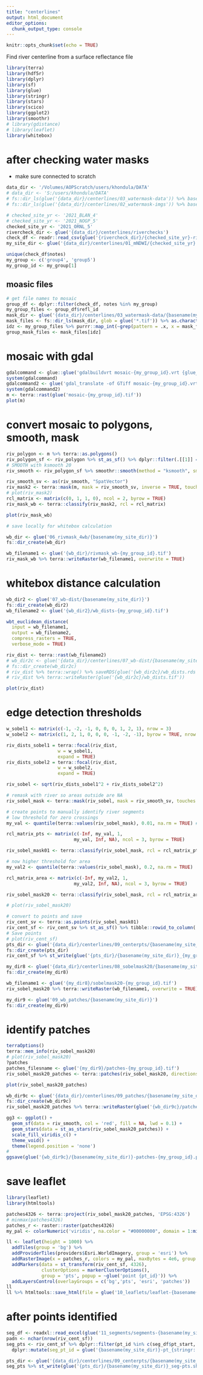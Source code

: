 ```yaml
---
title: "centerlines"
output: html_document
editor_options: 
  chunk_output_type: console
---
```


```r
knitr::opts_chunk$set(echo = TRUE)
```

Find river centerline from a surface reflectance file

```r
library(terra)
library(hdf5r)
library(dplyr)
library(sf)
library(glue)
library(stringr)
library(stars)
library(scico)
library(ggplot2)
library(smoothr)
# library(gdistance)
# library(leaflet)
library(whitebox)

```


# after checking water masks

* make sure connected to scratch

```r
data_dir <- '/Volumes/AOPScratch/users/khondula/DATA'
# data_dir <- 'S:/users/khondula/DATA'
# fs::dir_ls(glue('{data_dir}/centerlines/03_watermask-data')) %>% basename()
# fs::dir_ls(glue('{data_dir}/centerlines/02_watermask-imgs')) %>% basename()
```

```r
# checked_site_yr <- '2021_BLAN_4'
# checked_site_yr <- '2021_NOGP_5'
checked_site_yr <- '2021_ORNL_5'
rivercheck_dir <- glue('{data_dir}/centerlines/riverchecks')
check_df <- readr::read_csv(glue('{rivercheck_dir}/{checked_site_yr}-rivercheck-notes.csv')) %>% dplyr::filter(river_check)
my_site_dir <- glue('{data_dir}/centerlines/01_mNDWI/{checked_site_yr}')
```

```r
unique(check_df$notes)
my_group <- c('group4', 'group5')
my_group_id <- my_group[1]

```

## moasic files

```r
# get file names to mosaic
group_df <- dplyr::filter(check_df, notes %in% my_group)
my_group_files <- group_df$refl_id
mask_dir <- glue('{data_dir}/centerlines/03_watermask-data/{basename(my_site_dir)}')
mask_files <- fs::dir_ls(mask_dir, glob = glue('*.tif')) %>% as.character()
idz <- my_group_files %>% purrr::map_int(~grep(pattern = .x, x = mask_files))
group_mask_files <- mask_files[idz]
```

# mosaic with gdal

```r
gdalcommand <- glue::glue('gdalbuildvrt mosaic-{my_group_id}.vrt {glue_collapse(group_mask_files, sep = " ")}')
system(gdalcommand)
gdalcommand2 <- glue('gdal_translate -of GTiff mosaic-{my_group_id}.vrt mosaic-{my_group_id}.tif')
system(gdalcommand2)
m <- terra::rast(glue('mosaic-{my_group_id}.tif'))
plot(m)
```


# convert mosaic to polygons, smooth, mask

```r
riv_polygon <- m %>% terra::as.polygons()
riv_polygon_sf <- riv_polygon %>% st_as_sf() %>% dplyr::filter(.[[1]] == 1)
# SMOOTH with ksmooth 20
riv_smooth <- riv_polygon_sf %>% smoothr::smooth(method = "ksmooth", smoothness = 20)

riv_smooth_sv <- as(riv_smooth, "SpatVector")
riv_mask2 <- terra::mask(m, mask = riv_smooth_sv, inverse = TRUE, touches = TRUE, updatevalue = 1)
# plot(riv_mask2)
rcl_matrix <- matrix(c(0, 1, 1, 0), ncol = 2, byrow = TRUE)
riv_mask_wb <- terra::classify(riv_mask2, rcl = rcl_matrix)

plot(riv_mask_wb)

# save locally for whitebox calculation

wb_dir <- glue('06_rivmask_4wb/{basename(my_site_dir)}')
fs::dir_create(wb_dir)

wb_filename1 <- glue('{wb_dir}/rivmask_wb-{my_group_id}.tif')
riv_mask_wb %>% terra::writeRaster(wb_filename1, overwrite = TRUE)
```

# whitebox distance calculation

```r
wb_dir2 <- glue('07_wb-dist/{basename(my_site_dir)}')
fs::dir_create(wb_dir2)
wb_filename2 <- glue('{wb_dir2}/wb_dists-{my_group_id}.tif')

wbt_euclidean_distance(
  input = wb_filename1,
  output = wb_filename2,
  compress_rasters = TRUE,
  verbose_mode = TRUE)

riv_dist <- terra::rast(wb_filename2)
# wb_dir2c <- glue('{data_dir}/centerlines/07_wb-dist/{basename(my_site_dir)}')
# fs::dir_create(wb_dir2c)
# riv_dist %>% terra::wrap() %>% saveRDS(glue('{wb_dir2c}/wb_dists.rds'))
# riv_dist %>% terra::writeRaster(glue('{wb_dir2c}/wb_dists.tif'))

plot(riv_dist)
```

# edge detection thresholds

```r

w_sobel1 <- matrix(c(-1, -2, -1, 0, 0, 0, 1, 2, 1), nrow = 3)
w_sobel2 <- matrix(c(1, 2, 1, 0, 0, 0, -1, -2, -1), byrow = TRUE, nrow = 3)

riv_dists_sobel1 = terra::focal(riv_dist, 
                   w = w_sobel1, 
                   expand = TRUE)
riv_dists_sobel2 = terra::focal(riv_dist, 
                   w = w_sobel2, 
                   expand = TRUE)

riv_sobel <- sqrt(riv_dists_sobel1^2 + riv_dists_sobel2^2)

# remask with river so areas outside are NA
riv_sobel_mask <- terra::mask(riv_sobel, mask = riv_smooth_sv, touches = FALSE)

# create points to manually identify river segments
# low threshold for zero crossings
my_val <- quantile(terra::values(riv_sobel_mask), 0.01, na.rm = TRUE) # 0.2 for area, 0.01 for points? 

rcl_matrix_pts <- matrix(c(-Inf, my_val, 1, 
                         my_val, Inf, NA), ncol = 3, byrow = TRUE)

riv_sobel_mask01 <- terra::classify(riv_sobel_mask, rcl = rcl_matrix_pts, include.lowest = FALSE)

# now higher threshold for area
my_val2 <- quantile(terra::values(riv_sobel_mask), 0.2, na.rm = TRUE)

rcl_matrix_area <- matrix(c(-Inf, my_val2, 1, 
                         my_val2, Inf, NA), ncol = 3, byrow = TRUE)

riv_sobel_mask20 <- terra::classify(riv_sobel_mask, rcl = rcl_matrix_area, include.lowest = FALSE)

# plot(riv_sobel_mask20)

```

```r
# convert to points and save
riv_cent_sv <- terra::as.points(riv_sobel_mask01)
riv_cent_sf <- riv_cent_sv %>% st_as_sf() %>% tibble::rowid_to_column('pt_id') %>% dplyr::mutate(rivgroup = my_group_id)
# Save points
# plot(riv_cent_sf)
pts_dir <- glue('{data_dir}/centerlines/09_centerpts/{basename(my_site_dir)}')
fs::dir_create(pts_dir)
riv_cent_sf %>% st_write(glue('{pts_dir}/{basename(my_site_dir)}_{my_group_id}-mask01pts.shp'), append = FALSE)
```

```r
my_dir8 <- glue('{data_dir}/centerlines/08_sobelmask20/{basename(my_site_dir)}')
fs::dir_create(my_dir8)

wb_filename1 <- glue('{my_dir8}/sobelmask20-{my_group_id}.tif')
riv_sobel_mask20 %>% terra::writeRaster(wb_filename1, overwrite = TRUE)

my_dir9 <- glue('09_wb_patches/{basename(my_site_dir)}')
fs::dir_create(my_dir9)
```

# identify patches

```r
terraOptions()
terra::mem_info(riv_sobel_mask20)
# plot(riv_sobel_mask20)
?patches
patches_filesname <- glue('{my_dir9}/patches-{my_group_id}.tif')
riv_sobel_mask20_patches <- terra::patches(riv_sobel_mask20, directions = 8, filename = patches_filesname)

plot(riv_sobel_mask20_patches)

wb_dir9c <- glue('{data_dir}/centerlines/09_patches/{basename(my_site_dir)}')
fs::dir_create(wb_dir9c)
riv_sobel_mask20_patches %>% terra::writeRaster(glue('{wb_dir9c}/patches-{my_group_id}.tif'))

gg3 <- ggplot() +
  geom_sf(data = riv_smooth, col = 'red', fill = NA, lwd = 0.1) +
  geom_stars(data = st_as_stars(riv_sobel_mask20_patches)) +
  scale_fill_viridis_c() +
  theme_void() +
  theme(legend.position = 'none')
#
ggsave(glue('{wb_dir9c}/{basename(my_site_dir)}-patches-{my_group_id}.pdf'), gg3)

```

# save leaflet

 
```r
library(leaflet)
library(htmltools)

patches4326 <- terra::project(riv_sobel_mask20_patches, 'EPSG:4326')
# minmax(patches4326)
patches_r <- raster::raster(patches4326)
my_pal <- colorNumeric('viridis', na.color = "#00000000", domain = 1:minmax(patches4326)[2])

ll <- leaflet(height = 1000) %>%
  addTiles(group = 'bg') %>%
  addProviderTiles(providers$Esri.WorldImagery, group = 'esri') %>%
  addRasterImage(x = patches_r, colors = my_pal, maxBytes = 4e6, group = 'patches') %>%
  addMarkers(data = st_transform(riv_cent_sf, 4326),   
             clusterOptions = markerClusterOptions(),
             group = 'pts', popup = ~glue('point {pt_id}')) %>%
  addLayersControl(overlayGroups = c('bg','pts', 'esri', 'patches'))
ll
ll %>% htmltools::save_html(file = glue('10_leaflets/leaflet-{basename(my_site_dir)}-{my_group_id}.html'))
```

# after points identified

```r
seg_df <- readxl::read_excel(glue('11_segments/segments-{basename(my_site_dir)}.xlsx'))
padn <- nchar(nrow(riv_cent_sf))
seg_pts <- riv_cent_sf %>% dplyr::filter(pt_id %in% c(seg_df$pt_start, seg_df$pt_end)) %>%
  dplyr::mutate(seg_pt_id = glue('{basename(my_site_dir)}-pt_{stringr::str_pad(pt_id, width = padn, side = "left", pad = "0")}'))

pts_dir <- glue('{data_dir}/centerlines/09_centerpts/{basename(my_site_dir)}')
seg_pts %>% st_write(glue('{pts_dir}/{basename(my_site_dir)}_seg-pts.shp'))
```


